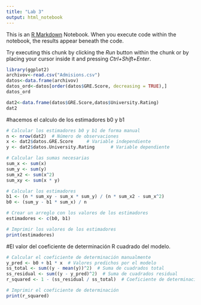 ---
title: "Lab 3"
output: html_notebook
---

This is an [R Markdown](http://rmarkdown.rstudio.com) Notebook. When you execute code within the notebook, the results appear beneath the code. 

Try executing this chunk by clicking the *Run* button within the chunk or by placing your cursor inside it and pressing *Ctrl+Shift+Enter*. 

```{r}
library(ggplot2)
archivov<-read.csv("Admisions.csv")
datos<-data.frame(archivov)
datos_ord<-datos[order(datos$GRE.Score, decreasing = TRUE),]
datos_ord
```

```{r}
dat2<-data.frame(datos$GRE.Score,datos$University.Rating)
dat2
```

#hacemos el calculo de los estimadores b0 y b1
```{r}
# Calcular los estimadores b0 y b1 de forma manual
n <- nrow(dat2)  # Número de observaciones
x <- dat2$datos.GRE.Score     # Variable independiente
y <- dat2$datos.University.Rating      # Variable dependiente

# Calcular las sumas necesarias
sum_x <- sum(x)
sum_y <- sum(y)
sum_x2 <- sum(x^2)
sum_xy <- sum(x * y)

# Calcular los estimadores
b1 <- (n * sum_xy - sum_x * sum_y) / (n * sum_x2 - sum_x^2)
b0 <- (sum_y - b1 * sum_x) / n

# Crear un arreglo con los valores de los estimadores
estimadores <- c(b0, b1)

# Imprimir los valores de los estimadores
print(estimadores)

```
#El valor del coeficiente de determinación R cuadrado del modelo.
```{r}
# Calcular el coeficiente de determinación manualmente
y_pred <- b0 + b1 * x  # Valores predichos por el modelo
ss_total <- sum((y - mean(y))^2)  # Suma de cuadrados total
ss_residual <- sum((y - y_pred)^2)  # Suma de cuadrados residual
r_squared <- 1 - (ss_residual / ss_total)  # Coeficiente de determinación

# Imprimir el coeficiente de determinación
print(r_squared)
```


